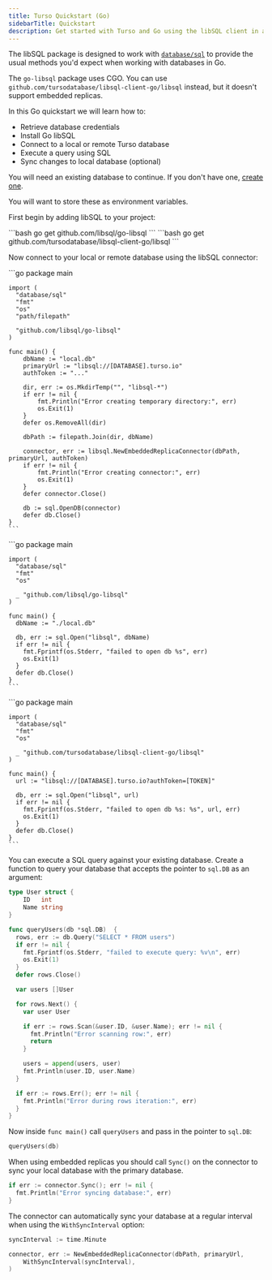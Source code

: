 ```yaml
---
title: Turso Quickstart (Go)
sidebarTitle: Quickstart
description: Get started with Turso and Go using the libSQL client in a few simple steps.
---
```


The libSQL package is designed to work with [`database/sql`](https://pkg.go.dev/database/sql) to provide the usual methods you'd expect when working with databases in Go.

<Info>

The `go-libsql` package uses CGO. You can use `github.com/tursodatabase/libsql-client-go/libsql` instead, but it doesn't support embedded replicas.

</Info>

In this Go quickstart we will learn how to:

- Retrieve database credentials
- Install Go libSQL
- Connect to a local or remote Turso database
- Execute a query using SQL
- Sync changes to local database (optional)

<Steps>
  <Step title="Retrieve database credentials">

You will need an existing database to continue. If you don't have one, [create one](/quickstart).

<Snippet file="retrieve-database-credentials.mdx" />

<Info>You will want to store these as environment variables.</Info>

  </Step>

  <Step title="Install">

First begin by adding libSQL to your project:

<AccordionGroup>
  <Accordion title="Local / Embedded Replicas">
    ```bash
    go get github.com/libsql/go-libsql
    ```

  </Accordion>

  <Accordion title="Remote only">
    ```bash
    go get github.com/tursodatabase/libsql-client-go/libsql
    ```

  </Accordion>
 
</AccordionGroup>

  </Step>

  <Step title="Connect">

Now connect to your local or remote database using the libSQL connector:

<AccordionGroup>
  <Accordion title="Embedded Replicas">
    ```go
    package main

    import (
      "database/sql"
      "fmt"
      "os"
      "path/filepath"

      "github.com/libsql/go-libsql"
    )

    func main() {
        dbName := "local.db"
        primaryUrl := "libsql://[DATABASE].turso.io"
        authToken := "..."

        dir, err := os.MkdirTemp("", "libsql-*")
        if err != nil {
            fmt.Println("Error creating temporary directory:", err)
            os.Exit(1)
        }
        defer os.RemoveAll(dir)

        dbPath := filepath.Join(dir, dbName)

        connector, err := libsql.NewEmbeddedReplicaConnector(dbPath, primaryUrl, authToken)
        if err != nil {
            fmt.Println("Error creating connector:", err)
            os.Exit(1)
        }
        defer connector.Close()

        db := sql.OpenDB(connector)
        defer db.Close()
    }
    ```

  </Accordion>

  <Accordion title="Local only">
    ```go
    package main

    import (
      "database/sql"
      "fmt"
      "os"

      _ "github.com/libsql/go-libsql"
    )

    func main() {
      dbName := "./local.db"

      db, err := sql.Open("libsql", dbName)
      if err != nil {
        fmt.Fprintf(os.Stderr, "failed to open db %s", err)
        os.Exit(1)
      }
      defer db.Close()
    }
    ```

  </Accordion>

  <Accordion title="Remote only">
    ```go
    package main

    import (
      "database/sql"
      "fmt"
      "os"

      _ "github.com/tursodatabase/libsql-client-go/libsql"
    )

    func main() {
      url := "libsql://[DATABASE].turso.io?authToken=[TOKEN]"

      db, err := sql.Open("libsql", url)
      if err != nil {
        fmt.Fprintf(os.Stderr, "failed to open db %s: %s", url, err)
        os.Exit(1)
      }
      defer db.Close()
    }
    ```

  </Accordion>
</AccordionGroup>

  </Step>

  <Step title="Execute">

You can execute a SQL query against your existing database. Create a function to query your database that accepts the pointer to `sql.DB` as an argument:

```go
type User struct {
	ID   int
	Name string
}

func queryUsers(db *sql.DB)  {
  rows, err := db.Query("SELECT * FROM users")
  if err != nil {
    fmt.Fprintf(os.Stderr, "failed to execute query: %v\n", err)
    os.Exit(1)
  }
  defer rows.Close()

  var users []User

  for rows.Next() {
    var user User

    if err := rows.Scan(&user.ID, &user.Name); err != nil {
      fmt.Println("Error scanning row:", err)
      return
    }

    users = append(users, user)
    fmt.Println(user.ID, user.Name)
  }

  if err := rows.Err(); err != nil {
    fmt.Println("Error during rows iteration:", err)
  }
}
```

Now inside `func main()` call `queryUsers` and pass in the pointer to `sql.DB`:

```go
queryUsers(db)
```

  </Step>

  <Step title="Sync (Embedded Replicas only)">

When using embedded replicas you should call `Sync()` on the connector to sync your local database with the primary database.

```go
if err := connector.Sync(); err != nil {
  fmt.Println("Error syncing database:", err)
}
```

The connector can automatically sync your database at a regular interval when using the `WithSyncInterval` option:

```go
syncInterval := time.Minute

connector, err := NewEmbeddedReplicaConnector(dbPath, primaryUrl,
    WithSyncInterval(syncInterval),
)
```

  </Step>
</Steps>
